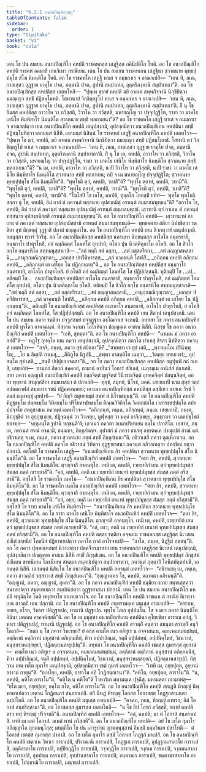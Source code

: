 ```yaml
---
title: "6.2.1 อนาถปิณฺฑิกวตฺถุ"
tableOfContents: false
sidebar:
  order: 1
type: "tipitaka"
basket: "vi"
book: "cula"
---
```



<DynamicBreadcrumb />

<Division number="304" book="cula">

<Paragraph number="1308" book="cula">
เตน โข ปน สมเยน อนาถปิณฺฑิโก คหปติ ราชคหกสฺส เสฏฺฐิสฺส ภคินิปติโก โหติ. อถ โข อนาถปิณฺฑิโก คหปติ ราชคหํ อคมาสิ เกนจิเทว กรณีเยน. เตน โข ปน สมเยน ราชคหเกน เสฏฺฐินา สฺวาตนาย พุทฺธปฺปมุโข สํโฆ นิมนฺติโต โหติ. อถ โข ราชคหโก เสฏฺฐี ทาเส จ กมฺมกาเร จ อาณาเปสิ—  “เตน หิ, ภเณ, กาลเสฺสว อุฏฺฐาย ยาคุโย ปจถ, ภตฺตานิ ปจถ, สูปานิ สมฺปาเทถ, อุตฺตริภงฺคานิ สมฺปาเทถา”ติ. อถ โข อนาถปิณฺฑิกสฺส คหปติสฺส เอตทโหสิ—  “ปุพฺเพ ขฺวายํ คหปติ มยิ อาคเต สพฺพกิจฺจานิ นิกฺขิปิตฺวา มมญฺเญว สทฺธิํ ปฏิสมฺโมทติ. โสทานายํ วิกฺขิตฺตรูโป ทาเส จ กมฺมกาเร จ อาณาเปสิ—  ‘เตน หิ, ภเณ, กาลเสฺสว อุฏฺฐาย ยาคุโย ปจถ, ภตฺตานิ ปจถ, สูปานิ สมฺปาเทถ, อุตฺตริภงฺคานิ สมฺปาเทถา’ติ. กิํ นุ โข อิมสฺส คหปติสฺส อาวาโห วา ภวิสฺสติ, วิวาโห วา ภวิสฺสติ, มหายญฺโญ วา ปจฺจุปฏฺฐิโต, ราชา วา มาคโธ เสนิโย พิมฺพิสาโร นิมนฺติโต สฺวาตนาย สทฺธิํ พลกาเยนา”ติ?
</Paragraph>

<Paragraph number="1309" book="cula">
อถ โข ราชคหโก เสฏฺฐี ทาเส จ กมฺมกาเร จ อาณาเปตฺวา เยน อนาถปิณฺฑิโก คหปติ เตนุปสงฺกมิ, อุปสงฺกมิตฺวา อนาถปิณฺฑิเกน คหปตินา สทฺธิํ ปฏิสมฺโมทิตฺวา เอกมนฺตํ นิสีทิ. เอกมนฺตํ นิสินฺนํ โข ราชคหกํ เสฏฺฐิํ อนาถปิณฺฑิโก คหปติ เอตทโวจ—  “ปุพฺเพ โข ตฺวํ, คหปติ, มยิ อาคเต สพฺพกิจฺจานิ นิกฺขิปิตฺวา มมญฺเญว สทฺธิํ ปฏิสมฺโมทสิ. โสทานิ ตฺวํ วิกฺขิตฺตรูโป ทาเส จ กมฺมกาเร จ อาณาเปสิ—  ‘เตน หิ, ภเณ, กาลเสฺสว อุฏฺฐาย ยาคุโย ปจถ, ภตฺตานิ ปจถ, สูปานิ สมฺปาเทถ, อุตฺตริภงฺคานิ สมฺปาเทถา’ติ. กิํ นุ โข เต, คหปติ, อาวาโห วา ภวิสฺสติ, วิวาโห วา ภวิสฺสติ, มหายญฺโญ วา ปจฺจุปฏฺฐิโต, ราชา วา มาคโธ เสนิโย พิมฺพิสาโร นิมนฺติโต สฺวาตนาย สทฺธิํ พลกาเยนา”ติ? “น เม, คหปติ, อาวาโห วา ภวิสฺสติ, นาปิ วิวาโห วา ภวิสฺสติ, นาปิ ราชา วา มาคโธ เสนิโย พิมฺพิสาโร นิมนฺติโต สฺวาตนาย สทฺธิํ พลกาเยน; อปิ จ เม มหายญฺโญ ปจฺจุปฏฺฐิโต; สฺวาตนาย พุทฺธปฺปมุโข สํโฆ นิมนฺติโต”ติ. “พุทฺโธติ ตฺวํ, คหปติ, วเทสี”ติ? “พุทฺโธ ตฺยาหํ, คหปติ, วทามี”ติ. “พุทฺโธติ ตฺวํ, คหปติ, วเทสี”ติ? “พุทฺโธ ตฺยาหํ, คหปติ, วทามี”ติ. “พุทฺโธติ ตฺวํ, คหปติ, วเทสี”ติ? “พุทฺโธ ตฺยาหํ, คหปติ, วทามี”ติ. “โฆโสปิ โข เอโส, คหปติ, ทุลฺลโภ โลกสฺมิํ ยทิทํ—  พุทฺโธ พุทฺโธติ. สกฺกา นุ โข, คหปติ, อิมํ กาลํ ตํ ภควนฺตํ ทสฺสนาย อุปสงฺกมิตุํ อรหนฺตํ สมฺมาสมฺพุทฺธนฺ”ติ? “อกาโล โข, คหปติ, อิมํ กาลํ ตํ ภควนฺตํ ทสฺสนาย อุปสงฺกมิตุํ อรหนฺตํ สมฺมาสมฺพุทฺธํ. เสฺวทานิ ตฺวํ กาเลน ตํ ภควนฺตํ ทสฺสนาย อุปสงฺกมิสฺสสิ อรหนฺตํ สมฺมาสมฺพุทฺธนฺ”ติ. อถ โข อนาถปิณฺฑิโก คหปติ—  เสฺวทานาหํ กาเลน ตํ ภควนฺตํ ทสฺสนาย อุปสงฺกมิสฺสามิ อรหนฺตํ สมฺมาสมฺพุทฺธนฺติ—  พุทฺธคตาย สติยา นิปชฺชิตฺวา รตฺติยา สุทํ ติกฺขตฺตุํ วุฏฺฐาสิ ปภาตํ มญฺญมาโน.
</Paragraph>

</Division>
<Division number="305" book="cula">

<Paragraph number="1310" book="cula">
อถ โข อนาถปิณฺฑิโก คหปติ เยน สิวกทฺวารํ เตนุปสงฺกมิ. อมนุสฺสา ทฺวารํ วิวริํสุ. อถ โข อนาถปิณฺฑิกสฺส คหปติสฺส นครมฺหา นิกฺขนฺตสฺส อาโลโก อนฺตรธายิ, อนฺธกาโร ปาตุรโหสิ, ภยํ ฉมฺภิตตฺตํ โลมหํโส อุทปาทิ; ตโตว ปุน นิวตฺติตุกาโม อโหสิ. อถ โข สิวโก ยกฺโข อนฺตรหิโต สทฺทมนุสฺสาเวสิ—
</Paragraph>

<Paragraph number="1311" type="verses" book="cula">
_“สตํ หตฺถี สตํ อสฺสา,_  
_สตํ อสฺสตรีรถา;_  
_สตํ กญฺญาสหสฺสานิ,_  
_อามุกฺกมณิกุณฺฑลา;_  
_เอกสฺส ปทวีติหารสฺส,_  
_กลํ นาคฺฆนฺติ โสฬสิํ._  

</Paragraph>

<Paragraph number="1312" type="verses" book="cula">
_อภิกฺกม คหปติ อภิกฺกม คหปติ,_  
_อภิกฺกนฺตํ เต เสโยฺย โน ปฏิกฺกนฺตนฺ”ติ._  

</Paragraph>

<Paragraph number="1313" book="cula">
อถ โข อนาถปิณฺฑิกสฺส คหปติสฺส อนฺธกาโร อนฺตรธายิ, อาโลโก ปาตุรโหสิ. ยํ อโหสิ ภยํ ฉมฺภิตตฺตํ โลมหํโส โส ปฏิปฺปสฺสมฺภิ. ทุติยมฺปิ โข …เป…  ตติยมฺปิ โข…  อนาถปิณฺฑิกสฺส คหปติสฺส อาโลโก อนฺตรธายิ, อนฺธกาโร ปาตุรโหสิ, ภยํ ฉมฺภิตตฺตํ โลมหํโส อุทปาทิ, ตโตว ปุน นิวตฺติตุกาโม อโหสิ. ตติยมฺปิ โข สิวโก ยกฺโข อนฺตรหิโต สทฺทมนุสฺสาเวสิ—
</Paragraph>

<Paragraph number="1314" type="verses" book="cula">
_“สตํ หตฺถี สตํ อสฺสา,_  
_สตํ อสฺสตรีรถา;_  
_สตํ กญฺญาสหสฺสานิ,_  
_อามุกฺกมณิกุณฺฑลา;_  
_เอกสฺส ปทวีติหารสฺส,_  
_กลํ นาคฺฆนฺติ โสฬสิํ._  

</Paragraph>

<Paragraph number="1315" type="verses" book="cula">
_อภิกฺกม คหปติ อภิกฺกม คหปติ,_  
_อภิกฺกนฺตํ เต เสโยฺย โน ปฏิกฺกนฺตนฺ”ติ._  

</Paragraph>

<Paragraph number="1316" book="cula">
ตติยมฺปิ โข อนาถปิณฺฑิกสฺส คหปติสฺส อนฺธกาโร อนฺตรธายิ, อาโลโก ปาตุรโหสิ, ยํ อโหสิ ภยํ ฉมฺภิตตฺตํ โลมหํโส, โส ปฏิปฺปสฺสมฺภิ. อถ โข อนาถปิณฺฑิโก คหปติ เยน สีตวนํ เตนุปสงฺกมิ. เตน โข ปน สมเยน ภควา รตฺติยา ปจฺจูสสมยํ ปจฺจุฏฺฐาย อชฺโฌกาเส จงฺกมติ. อทฺทสา โข ภควา อนาถปิณฺฑิกํ คหปติํ ทูรโตว อาคจฺฉนฺตํ. ทิสฺวาน จงฺกมา โอโรหิตฺวา ปญฺญตฺเต อาสเน นิสีทิ. นิสชฺช โข ภควา อนาถปิณฺฑิกํ คหปติํ เอตทโวจ—  “เอหิ, สุทตฺตา”ติ. อถ โข อนาถปิณฺฑิโก คหปติ—  “นาเมน มํ ภควา อาลปตี”ติ—  หฏฺโฐ อุทคฺโค เยน ภควา เตนุปสงฺกมิ, อุปสงฺกมิตฺวา ภควโต ปาเทสุ สิรสา นิปติตฺวา ภควนฺตํ เอตทโวจ—  “กจฺจิ, ภนฺเต, ภควา สุขํ สยิตฺถา”ติ?
</Paragraph>

<Paragraph number="1317" type="verses" book="cula">
_“สพฺพทา เว สุขํ เสติ,_  
_พฺราหฺมโณ ปรินิพฺพุโต;_  
_โย น ลิมฺปติ กาเมสุ,_  
_สีติภูโต นิรูปธิ._  

</Paragraph>

<Paragraph number="1318" type="verses" book="cula">
_สพฺพา อาสตฺติโย เฉตฺวา,_  
_วิเนยฺย หทเย ทรํ;_  
อุปสนฺโต สุขํ เสติ,_  
_สนฺติํ ปปฺปุยฺย เจตสา”ติ._  

</Paragraph>

<Paragraph number="1319" book="cula">
อถ โข ภควา อนาถปิณฺฑิกสฺส คหปติสฺส อนุปุพฺพิํ กถํ กเถสิ, เสยฺยถิทํ—  ทานกถํ สีลกถํ สคฺคกถํ, กามานํ อาทีนวํ โอการํ สํกิเลสํ, เนกฺขมฺเม อานิสํสํ ปกาเสสิ. ยทา ภควา อญฺญาสิ อนาถปิณฺฑิกํ คหปติํ กลฺลจิตฺตํ มุทุจิตฺตํ วินีวรณจิตฺตํ อุทคฺคจิตฺตํ ปสนฺนจิตฺตํ, อถ ยา พุทฺธานํ สามุกฺกํสิกา ธมฺมเทสนา ตํ ปกาเสสิ—  ทุกฺขํ, สมุทยํ, นิโรธํ, มคฺคํ. เสยฺยถาปิ นาม สุทฺธํ วตฺถํ อปคตกาฬกํ สมฺมเทว รชนํ ปฏิคฺคเณฺหยฺย; เอวเมว อนาถปิณฺฑิกสฺส คหปติสฺส ตสฺมิํเยว อาสเน วิรชํ วีตมลํ ธมฺมจกฺขุํ อุทปาทิ—  “ยํ กิญฺจิ สมุทยธมฺมํ สพฺพํ ตํ นิโรธธมฺมนฺ”ติ. อถ โข อนาถปิณฺฑิโก คหปติ ทิฏฺฐธมฺโม ปตฺตธมฺโม วิทิตธมฺโม ปริโยคาฬฺหธมฺโม ติณฺณวิจิกิจฺโฉ วิคตกถํกโถ เวสารชฺชปฺปตฺโต อปรปฺปจฺจโย สตฺถุสาสเน ภควนฺตํ เอตทโวจ—  “อภิกฺกนฺตํ, ภนฺเต, อภิกฺกนฺตํ, ภนฺเต. เสยฺยถาปิ, ภนฺเต, นิกฺกุชฺชิตํ วา อุกฺกุชฺเชยฺย, ปฏิจฺฉนฺนํ วา วิวเรยฺย, มูฬฺหสฺส วา มคฺคํ อาจิกฺเขยฺย, อนฺธกาเร วา เตลปชฺโชตํ ธาเรยฺย—  ‘จกฺขุมนฺโต รูปานิ ทกฺขนฺตี’ติ; เอวเมวํ ภควตา อเนกปริยาเยน ธมฺโม ปกาสิโต. เอสาหํ, ภนฺเต, ภควนฺตํ สรณํ คจฺฉามิ, ธมฺมญฺจ, ภิกฺขุสํฆญฺจ. อุปาสกํ มํ ภควา ธาเรตุ อชฺชตคฺเค ปาณุเปตํ สรณํ คตํ. อธิวาเสตุ จ เม, ภนฺเต, ภควา สฺวาตนาย ภตฺตํ สทฺธิํ ภิกฺขุสํเฆนา”ติ. อธิวาเสสิ ภควา ตุณฺหีภาเวน.
</Paragraph>

<Paragraph number="1320" book="cula">
อถ โข อนาถปิณฺฑิโก คหปติ ภควโต อธิวาสนํ วิทิตฺวา อุฏฺฐายาสนา ภควนฺตํ อภิวาเทตฺวา ปทกฺขิณํ กตฺวา ปกฺกามิ. อสฺโสสิ โข ราชคหโก เสฏฺฐี—  “อนาถปิณฺฑิเกน กิร คหปตินา สฺวาตนาย พุทฺธปฺปมุโข สํโฆ นิมนฺติโต”ติ.
</Paragraph>

</Division>
<Division number="306" book="cula">

<Paragraph number="1321" book="cula">
อถ โข ราชคหโก เสฏฺฐี อนาถปิณฺฑิกํ คหปติํ เอตทโวจ—  “ตยา กิร, คหปติ, สฺวาตนาย พุทฺธปฺปมุโข สํโฆ นิมนฺติโต. ตฺวญฺจาสิ อาคนฺตุโก. เทมิ เต, คหปติ, เวยฺยายิกํ เยน ตฺวํ พุทฺธปฺปมุขสฺส สํฆสฺส ภตฺตํ กเรยฺยาสี”ติ. “อลํ, คหปติ, อตฺถิ เม เวยฺยายิกํ เยนาหํ พุทฺธปฺปมุขสฺส สํฆสฺส ภตฺตํ กริสฺสามี”ติ.
</Paragraph>

<Paragraph number="1322" book="cula">
อสฺโสสิ โข ราชคหโก เนคโม—  “อนาถปิณฺฑิเกน กิร คหปตินา สฺวาตนาย พุทฺธปฺปมุโข สํโฆ นิมนฺติโต”ติ. อถ โข ราชคหโก เนคโม อนาถปิณฺฑิกํ คหปติํ เอตทโวจ—  “ตยา กิร, คหปติ, สฺวาตนาย พุทฺธปฺปมุโข สํโฆ นิมนฺติโต. ตฺวญฺจาสิ อาคนฺตุโก. เทมิ เต, คหปติ, เวยฺยายิกํ เยน ตฺวํ พุทฺธปฺปมุขสฺส สํฆสฺส ภตฺตํ กเรยฺยาสี”ติ. “อลํ, อยฺย; อตฺถิ เม เวยฺยายิกํ เยนาหํ พุทฺธปฺปมุขสฺส สํฆสฺส ภตฺตํ กริสฺสามี”ติ.
</Paragraph>

<Paragraph number="1323" book="cula">
อสฺโสสิ โข ราชา มาคโธ เสนิโย พิมฺพิสาโร—  “อนาถปิณฺฑิเกน กิร คหปตินา สฺวาตนาย พุทฺธปฺปมุโข สํโฆ นิมนฺติโต”ติ. อถ โข ราชา มาคโธ เสนิโย พิมฺพิสาโร อนาถปิณฺฑิกํ คหปติํ เอตทโวจ—  “ตยา กิร, คหปติ, สฺวาตนาย พุทฺธปฺปมุโข สํโฆ นิมนฺติโต. ตฺวญฺจาสิ อาคนฺตุโก. เทมิ เต, คหปติ, เวยฺยายิกํ เยน ตฺวํ พุทฺธปฺปมุขสฺส สํฆสฺส ภตฺตํ กเรยฺยาสี”ติ. “อลํ, เทว; อตฺถิ เม เวยฺยายิกํ เยนาหํ พุทฺธปฺปมุขสฺส สํฆสฺส ภตฺตํ กริสฺสามี”ติ.
</Paragraph>

<Paragraph number="1324" book="cula">
อถ โข อนาถปิณฺฑิโก คหปติ ตสฺสา รตฺติยา อจฺจเยน ราชคหกสฺส เสฏฺฐิสฺส นิเวสเน ปณีตํ ขาทนียํ โภชนียํ ปฏิยาทาเปตฺวา ภควโต กาลํ อาโรจาเปสิ—  “กาโล, ภนฺเต, นิฏฺฐิตํ ภตฺตนฺ”ติ. อถ โข ภควา ปุพฺพณฺหสมยํ นิวาเสตฺวา ปตฺตจีวรมาทาย เยน ราชคหกสฺส เสฏฺฐิสฺส นิเวสนํ เตนุปสงฺกมิ, อุปสงฺกมิตฺวา ปญฺญตฺเต อาสเน นิสีทิ สทฺธิํ ภิกฺขุสํเฆน. อถ โข อนาถปิณฺฑิโก คหปติ พุทฺธปฺปมุขํ ภิกฺขุสํฆํ ปณีเตน ขาทนีเยน โภชนีเยน สหตฺถา สนฺตปฺเปตฺวา สมฺปวาเรตฺวา, ภควนฺตํ ภุตฺตาวิํ โอนีตปตฺตปาณิํ, เอกมนฺตํ นิสีทิ. เอกมนฺตํ นิสินฺโน โข อนาถปิณฺฑิโก คหปติ ภควนฺตํ เอตทโวจ—  “อธิวาเสตุ เม, ภนฺเต, ภควา สาวตฺถิยํ วสฺสาวาสํ สทฺธิํ ภิกฺขุสํเฆนา”ติ. “สุญฺญาคาเร โข, คหปติ, ตถาคตา อภิรมนฺตี”ติ. “อญฺญาตํ, ภควา, อญฺญาตํ, สุคตา”ติ. อถ โข ภควา อนาถปิณฺฑิกํ คหปติํ ธมฺมิยา กถาย สนฺทเสฺสตฺวา สมาทเปตฺวา สมุตฺเตเชตฺวา สมฺปหํเสตฺวา อุฏฺฐายาสนา ปกฺกามิ.
</Paragraph>

</Division>
<Division number="307" book="cula">

<Paragraph number="1325" book="cula">
เตน โข ปน สมเยน อนาถปิณฺฑิโก คหปติ พหุมิตฺโต โหติ พหุสหาโย อาเทยฺยวาโจ. อถ โข อนาถปิณฺฑิโก คหปติ ราชคเห ตํ กรณียํ ตีเรตฺวา เยน สาวตฺถิ เตน ปกฺกามิ. อถ โข อนาถปิณฺฑิโก คหปติ อนฺตรามคฺเค มนุเสฺส อาณาเปสิ—  “อาราเม, อยฺยา, กโรถ, วิหาเร ปติฏฺฐาเปถ, ทานานิ ปฏฺฐเปถ. พุทฺโธ โลเก อุปฺปนฺโน. โส จ มยา ภควา นิมนฺติโต อิมินา มคฺเคน อาคจฺฉิสฺสตี”ติ. อถ โข เต มนุสฺสา อนาถปิณฺฑิเกน คหปตินา อุโยฺยชิตา อาราเม อกํสุ, วิหาเร ปติฏฺฐาเปสุํ, ทานานิ ปฏฺฐเปสุํ.
</Paragraph>

<Paragraph number="1326" book="cula">
อถ โข อนาถปิณฺฑิโก คหปติ สาวตฺถิํ คนฺตฺวา สมนฺตา สาวตฺถิํ อนุวิโลเกสิ—  “กตฺถ นุ โข ภควา วิหเรยฺย? ยํ อสฺส คามโต เนว อติทูเร น อจฺจาสนฺเน, คมนาคมนสมฺปนฺนํ, อตฺถิกานํ อตฺถิกานํ มนุสฺสานํ อภิกฺกมนียํ, ทิวา อปฺปากิณฺณํ, รตฺติํ อปฺปสทฺทํ, อปฺปนิคฺโฆสํ, วิชนวาตํ, มนุสฺสราหเสฺสยฺยกํ, ปฏิสลฺลานสารุปฺปนฺ”ติ.
</Paragraph>

<Paragraph number="1327" book="cula">
อทฺทสา โข อนาถปิณฺฑิโก คหปติ เชตสฺส กุมารสฺส อุยฺยานํ—  คามโต เนว อติทูเร น อจฺจาสนฺเน, คมนาคมนสมฺปนฺนํ, อตฺถิกานํ อตฺถิกานํ มนุสฺสานํ อภิกฺกมนียํ, ทิวา อปฺปากิณฺณํ, รตฺติํ อปฺปสทฺทํ, อปฺปนิคฺโฆสํ, วิชนวาตํ, มนุสฺสราหเสฺสยฺยกํ, ปฏิสลฺลานสารุปฺปํ. ทิสฺวาน เยน เชโต กุมาโร เตนุปสงฺกมิ, อุปสงฺกมิตฺวา เชตํ กุมารํ เอตทโวจ—  “เทหิ เม, อยฺยปุตฺต, อุยฺยานํ อารามํ กาตุนฺ”ติ. “อเทโยฺย, คหปติ, อาราโม อปิ โกฏิสนฺถเรนา”ติ. “คหิโต, อยฺยปุตฺต, อาราโม”ติ. “น, คหปติ, คหิโต อาราโม”ติ. “คหิโต น คหิโต”ติ โวหาริเก มหามตฺเต ปุจฺฉิํสุ. มหามตฺตา เอวมาหํสุ—  “ยโต ตยา, อยฺยปุตฺต, อคฺโฆ กโต, คหิโต อาราโม”ติ. อถ โข อนาถปิณฺฑิโก คหปติ สกเฏหิ หิรญฺญํ นิพฺพาหาเปตฺวา เชตวนํ โกฏิสนฺถรํ สนฺถราเปสิ. สกิํ นีหฏํ หิรญฺญํ โถกสฺส โอกาสสฺส โกฏฺฐกสามนฺตา นปฺปโหติ. อถ โข อนาถปิณฺฑิโก คหปติ มนุเสฺส อาณาเปสิ—  “คจฺฉถ, ภเณ, หิรญฺญํ อาหรถ; อิมํ โอกาสํ สนฺถริสฺสามา”ติ.
</Paragraph>

<Paragraph number="1328" book="cula">
อถ โข เชตสฺส กุมารสฺส เอตทโหสิ—  “น โข อิทํ โอรกํ ภวิสฺสติ, ยถายํ คหปติ ตาว พหุํ หิรญฺญํ ปริจฺจชตี”ติ. อนาถปิณฺฑิกํ คหปติํ เอตทโวจ—  “อลํ, คหปติ; มา ตํ โอกาสํ สนฺถราเปสิ. เทหิ เม เอตํ โอกาสํ. มเมตํ ทานํ ภวิสฺสตี”ติ. อถ โข อนาถปิณฺฑิโก คหปติ—  อยํ โข เชโต กุมาโร อภิญฺญาโต ญาตมนุโสฺส; มหตฺถิโก โข ปน เอวรูปานํ ญาตมนุสฺสานํ อิมสฺมิํ ธมฺมวินเย ปสาโทติ—  ตํ โอกาสํ เชตสฺส กุมารสฺส ปาทาสิ. อถ โข เชโต กุมาโร ตสฺมิํ โอกาเส โกฏฺฐกํ มาเปสิ.
</Paragraph>

<Paragraph number="1329" book="cula">
อถ โข อนาถปิณฺฑิโก คหปติ เชตวเน วิหาเร การาเปสิ, ปริเวณานิ การาเปสิ, โกฏฺฐเก การาเปสิ, อุปฏฺฐานสาลาโย การาเปสิ, อคฺคิสาลาโย การาเปสิ, กปฺปิยกุฏิโย การาเปสิ, วจฺจกุฏิโย การาเปสิ, จงฺกเม การาเปสิ, จงฺกมนสาลาโย การาเปสิ, อุทปาเน การาเปสิ, อุทปานสาลาโย การาเปสิ, ชนฺตาฆเร การาเปสิ, ชนฺตาฆรสาลาโย การาเปสิ, โปกฺขรณิโย การาเปสิ, มณฺฑเป การาเปสิ.
</Paragraph>
</Division>